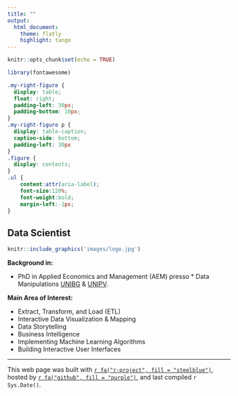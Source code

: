 ```yaml
---
title: ""
output:
  html_document:
    theme: flatly
    highlight: tango
---
```

<!--\1   \1-->

```r
knitr::opts_chunk$set(echo = TRUE)
```

  
```r
library(fontawesome)
```                     




<!--\1 
<style type="text/css">
.title {
  display: none;
}


#getting-started img {
  margin-right: 10px;
}

</style>

<div class="row" style="padding-top: - 30px;">
<div class="col-sm-6">

\1-->

```css
.my-right-figure {
  display: table;
  float: right;
  padding-left: 30px;
  padding-bottom: 10px;
}
.my-right-figure p {
  display: table-caption;
  caption-side: bottom;
  padding-left: 30px
}
.figure {
  display: contents;
}
.ul {
    content:attr(aria-label);
    font-size:120%;
    font-weight:bold;
    margin-left:-1px;
}
```


## **Data Scientist**

<div class="my-right-figure">
```r
knitr::include_graphics('images/logo.jpg')
```
</div>

__Background in:__   

* PhD in Applied Economics and Management (AEM) presso * Data Manipulations
<a href="https://www.unibg.it/ricerca/lavorare-ricerca/dottorati-ricerca/dottorati-ricerca/applied-economics-and-management" target="_blank">UNIBG</a> & 
<a href="https://sites.google.com/unipv.it/phd-aem/home-page/people/alumni" target="_blank">UNIPV</a>.

__Main Area of Interest:__   

* Extract, Transform, and Load (ETL) 
* Interactive Data Visualization & Mapping 
* Data Storytelling 
* Business Intelligence
* Implementing Machine Learning Algorithms  
* Building Interactive User Interfaces



<!--\1 
I like data manipulations, coding, web applications ([`r fa("github", fill = "purple")`](https://github.com/seymakalay)),
biking, cooking for family & friends, woodworking, and gardening the most.
\1-->


<!--\1    <u> <a href="https://github.com/seymakalay" target="_blank"> fa-github  </a> </u>,  \1-->


<!--\1
### My Tutors

During my PhD, I have been thankful to my mentors <a href="https://sites.google.com/site/danielfelixahey/home" target="_blank">Daniel Felix Ahelegbey </a> \& <a  href= "https://oric.iba.edu.pk/profile.php?id=ashrafkhan" target="_blank"> Ashraf Khan </a>
whom I learn and improve a lot as well as the head of the department 
<a href="https://didattica-rubrica.unibg.it/ugov/person/2189" target="_blank">Prof. Gianmaria Martini</a>,
and  my supervisors 
<a href="https://didattica-rubrica.unibg.it/ugov/person/2441" target="_blank">Prof. Michela Cameletti</a> \&
<a href="https://didattica-rubrica.unibg.it/ugov/person/3333" target="_blank">Prof. Federica Maria Orgio</a>.
 <!--\1 
 
 
<!--\1  Especially, I am personally thankful to  \1-->
 <!--\1 
 colleges for each of my companions and professors
 
 <a href="https://didattica-rubrica.unibg.it/ugov/person/3333" target="_blank">Prof. Federica Maria Orgio</a>. 
[UNIBG](https://www.unibg.it/ricerca/lavorare-ricerca/dottorati-ricerca/dottorati-ricerca/applied-economics-and-management) 
& [UNIPV](https://sites.google.com/unipv.it/phd-aem/home-page/people/alumni)
[applications](https://github.com/seymakalay)
[Prof. Gianmaria Martini](https://didattica-rubrica.unibg.it/ugov/person/2189),
[Prof. Michela Cameletti](https://didattica-rubrica.unibg.it/ugov/person/2441) and
[Prof. Federica Maria Orgio](https://didattica-rubrica.unibg.it/ugov/person/3333).


1. Determinants of Access to Finance: A Bibliometric Literature Review. 
2. Access to Credit: The Self-Employment Case in the Chinese Labor Market.
3. Predicting Financial Health of the Households Using Machine Learning Algorithms.
\1-->



<!--\1
### My Research Interest

During my research, I
have gained solid practical experience in data manipulation, analysis, visualization, mapping, implementing machine
learning (both supervised & unsupervised) algorithms, and building interactive user-faces. 

__First Year:__  I conducted an empirical study based on anti money laundering, implementing machine learning
using a bank data set and I created  <a href="https://seymakalay87.shinyapps.io/Mapapp/" target="_blank">mappapp</a>.

__Second Year:__ I conducted an empirical study based on credit risk, using CHFS data set.

__Third Year:__ I focused on my PhD dissertation. 

The name of the chapters of my dissertation as follows,

1. Determinants of Access to Credit: A Bibliometric Literature Review 
(<a href="https://seymakalay87.shinyapps.io/biblio/" target="_blank"> biblio </a>). 
2. Access to Credit: Using Machine Learning Algorithms 
(<a href = "https://cran.r-project.org/web/packages/pomodoro/pomodoro.pdf" target="_blank"> pomodoro </a> \&
<a href = "https://cran.r-project.org/web/packages/pepe/pepe.pdf" target="_blank"> pepe </a>).
3. Predicting Financial Health and Mapping: Using Machine Learning Algorithms 
(<a href="https://github.com/seymakalay/tp3" target="_blank"> tp3^[runs only from console] </a>).

Check out my <u><a href="./Kalay_PHD_Presantation.pdf" target="_blank"> Phd-Dissertation </a></u>  presentation.

__Fourth Year:__ I developed and published two __CRAN PACKAGES__, namely: 
**<a href="https://github.com/seymakalay/pomodoro" target="_blank"> pomodoro </a>** for machine learning
and **<a href="https://github.com/seymakalay/pepe" target="_blank"> pepe </a>** for data visualization. 


\1-->


---

This web page was built with [`r fa("r-project", fill = "steelblue")`](https://www.rstudio.com), 
hosted by [`r fa("github", fill = "purple")`](https://docs.github.com/en/github/working-with-github-pages/about-github-pages), and last compiled `r Sys.Date()`.





<!--\1 
This web page was built with [RStudio](https://www.rstudio.com), hosted by [Github](https://docs.github.com/en/github/working-with-github-pages/about-github-pages), and last compiled `r Sys.Date()`.
#### `r fa("github", fill = "steelblue")` H4 Heading      
[`r fa("r-project", fill = "steelblue")`](https://www.rstudio.com)
\1-->



<!--\1 
fork the repo for this website and follow instructions on read me to get set up. [https://github.com/CrumpLab/LabJournalWebsite](https://github.com/CrumpLab/LabJournalWebsite)
2. Blog/journal what you are doing in R, by editing the Journal.Rmd. See the [Journal page](https://crumplab.github.io/LabJournalWebsite/Journal.html) for an example of what to do to get started learning R.
3. See the [links page](https://crumplab.github.io/LabJournalWebsite/Links.html) for lots of helpful links on learning R.
\1-->



<!--\1   
</div>
<div class="col-sm-6">

\1-->
<!--\1 
### [Crump Lab: Human Cognition and Performance](https://crumplab.github.io) 
<a href = "https://crumplab.github.io">
\1-->

<!--\1  
![](images/logo.jpg) 
\1-->

<!--\1  ^[This web page was built with [RStudio](https://www.rstudio.com) and hosted by [github](https://docs.github.com/en/github/working-with-github-pages/about-github-pages).] </a> \1-->


<!--\1  
</div>
\1-->
